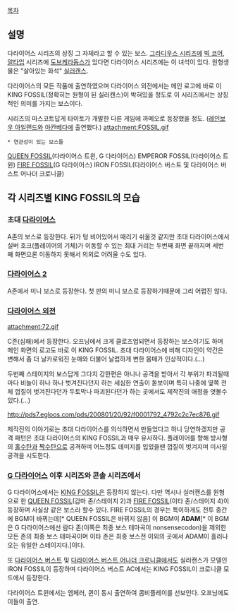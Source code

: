 [[목차]]

== 설명 ==
다라이어스 시리즈의 상징 그 자체라고 할 수 있는 보스.
[[그라디우스 시리즈]]에 [[빅 코어]], [[알타입]] 시리즈에 [[도브케라돕스]]가 있다면 다라이어스 시리즈에는 이 녀석이 있다.
원형생물은 "살아있는 화석" [[실러캔스]].

다라이어스의 모든 작품에 출연하였으며 다라이어스 외전에서는 메인 로고에
바로 이 KING FOSSIL(정확히는 원형이 된 실러캔스)이 박혀있을 정도로 이 시리즈에서는 상징적인 의미를 가지는 보스이다.

시리즈의 마스코트답게 타이토가 개발한 다른 게임에 까메오로 등장했을 정도.
([[레인보우 아일랜드]]와 [[아칸베다]]에 출연했다.)
attachment:FOSSIL.gif

 * 연관성이 있는 보스들
[[QUEEN FOSSIL]](다라이어스 트윈, G 다라이어스)
EMPEROR FOSSIL(다라이어스 트윈)
[[FIRE FOSSIL]](G 다라이어스)
IRON FOSSIL(다라이어스 버스트 및 다라이어스 버스트 어나더 크로니클)

== 각 시리즈별 KING FOSSIL의 모습 ==
=== 초대 [[다라이어스]] ===
A존의 보스로 등장한다. 뒤가 텅 비어있어서 때리기 쉬울것 같지만 초대 다라이어스에서 실버 호크(플레이어의 기체)가 이동할 수 있는 최대 거리는 두번째 화면 끝까지며 세번째 화면으론 이동하지 못해서 의외로 어려울 수도 있다.

=== [[다라이어스 2]] ===
A존에서 미니 보스로 등장한다.
첫 판의 미니 보스로 등장하기때문에 그리 어렵진 않다.

=== [[다라이어스 외전]] ===
attachment:72.gif

C존(심해)에서 등장한다. 오프닝에서 크게 클로즈업되면서 등장하는 보스이기도 하며 메인 화면의 로고도 바로 이 KING FOSSIL.
초대 다라이어스에 비해 디자인이 약간은 변해서 좀 더 날카로워진 눈매와 더불어 날렵하게 변한 몸매가 인상적이다.(...)

두번째 스테이지의 보스답게 그다지 강한편은 아니나 공격을 받아서 각 부위가 파괴될때마다 비늘이 하나 하나 벗겨진다던지 하는 세심한 연출이 돋보이며 특히 나중에 옆쪽 전체 껍질이 벗겨진다던가 두토막나 파괴된다던가 하는 곳에서도 제작진의 애정을 엿볼수 있다.(...)

http://pds7.egloos.com/pds/200801/20/92/f0001792_4792c2c7ec876.gif

제작진의 이야기로는 초대 다라이어스를 의식하면서 만들었다고 하니 당연하겠지만 공격 패턴은 초대 다라이어스의 KING FOSSIL과 매우 유사하다. 플레이어를 향해 방사형의 [[홀수탄]]과 [[짝수탄]]으로 공격하며 어느정도 데미지를 입었을땐 껍질이 벗겨지며 미사일 공격을 시도한다.
=== [[G 다라이어스]] 이후 시리즈와 콘솔 시리즈에서 ===
G 다라이어스에서는 [[KING FOSSIL]]은 등장하지 않는다. 다만 역시나 실러캔스를 원형으로 한 [[QUEEN FOSSIL]](감마 존/스테이지 2)과 [[FIRE FOSSIL]](이타 존/스테이지 4)이 등장하며 사실상 같은 보스라 할수 있다.
FIRE FOSSIL의 경우는 특이하게도 전투 중간에 BGM이 바뀌는데[* QUEEN FOSSIL은 바뀌지 않음] 이 BGM이 '''ADAM'''[* 이 BGM은 G 다라이어스에선 람다 존(이쪽은 최종 보스 테마곡이 nonsensecodon)을 제외한 모든 존의 최종 보스 테마곡이며 이타 존은 최종 보스전 이외의 곳에서 ADAM이 흘러나오는 유일한 스테이지다.]이다.

또 [[다라이어스 버스트]] 및 [[다라이어스 버스트 어나더 크로니클]]에서도 실러캔스가 모델인 IRON FOSSIL이 등장하며 다라이어스 버스트 AC에서는 KING FOSSIL이 크로니클 모드에서 등장한다.

다라이어스 트윈에서는 엠페러, 퀸이 동시 출연하여 콤비플레이를 선보인다. 오프닝에도 이들이 출연.
